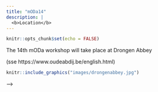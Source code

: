 ```yaml
---
title: "mODa14"
description: |
  <b>Location</b>
---
```


```r
knitr::opts_chunk$set(echo = FALSE)
```

The 14th mODa workshop will take place at Drongen Abbey  

(sse https://www.oudeabdij.be/english.html)



```r
knitr::include_graphics("images/drongenabbey.jpg")
```

<!-- There has been an institution of higher education (the Hartley Institute) in Southampton [since 1862](https://www.southampton.ac.uk/about/reputation/history-timeline.page), with a University College at the main Highfield Campus since 1919. The University gained it's Royal Charter in 1952. S3RI was formed in 2003 to synergise the research of statisticians across the Mathematical, Social and Health Sciences, and Medicine. It will be celebrating its 20th anniversary when mODa14 is held. -->

<!-- The scientific sessions of mODa will be held in Building 100 (the Centenary Building), opened in 2019 to celebrate 100 years of higher education on the Highfield Campus. Accommodation will be in Chamberlain Halls.    -->

<!-- ```{r, fig.align = 'center'} -->
<!-- #| column: screen -->
<!-- library(leaflet) -->
<!-- leaflet() %>% -->
<!--   addTiles() %>% -->
<!--   setView( -->
<!--     lat= 50.93905529496468,   -->
<!--     lng= -1.3983952680035892, -->
<!--     zoom = 15) %>% -->
<!--   addMarkers( -->
<!--     lat= 50.9368557718911,   -->
<!--     lng= -1.3976215115885986, -->
<!--     label="Building 100 (Centenary Building)" -->
<!--   ) %>% -->
<!--   addMarkers( -->
<!--     lat = 50.94206924695994,  -->
<!--     lng = -1.402863385116312, -->
<!--     label = "Chamberlain Halls" -->
<!--   ) -->

<!-- ``` -->

<!-- <!-- -->
<!-- <iframe src="https://www.google.com/maps/embed?pb=!1m18!1m12!1m3!1d1495.2445619100063!2d-1.4020710093918929!3d50.9294258367944!2m3!1f0!2f0!3f0!3m2!1i1024!2i768!4f13.1!3m3!1m2!1s0x487474064491597b%3A0x7a832ae220279363!2sAvenue%20Campus!5e0!3m2!1sen!2suk!4v1660332969366!5m2!1sen!2suk" width="600" height="450" style="border:0;" allowfullscreen="" loading="lazy" referrerpolicy="no-referrer-when-downgrade"></iframe> -->
<!-- --> -->
